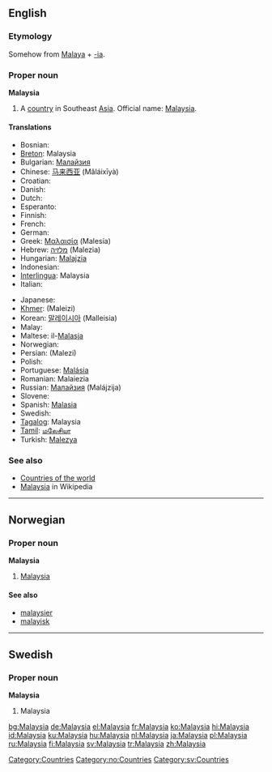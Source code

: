 ==English==

===Etymology===
Somehow from [[Malaya]] + [[-ia]].

===Proper noun===
{{wikipedia}}
'''Malaysia'''

# A [[country]] in Southeast [[Asia]]. Official name: [[w:Malaysia|Malaysia]].

====Translations====
{{trans-top|fixme=Translation table header lacks gloss}}
*Bosnian: {{t-|bs|Malezija|f}}
*[[Breton]]: Malaysia
*Bulgarian: [[Малайзия]]
*Chinese: [[马来西亚]] (Mǎláixīyà)
*Croatian: {{t-|hr|Malezija|f}}
* Danish: {{t-|da|Malaysia}}
* Dutch: {{t+|nl|Maleisië}}
* Esperanto: {{t-|eo|Malajzio|xs=Esperanto}}
* Finnish: {{t+|fi|Malesia}}
* French: {{t+|fr|Malaisie|f}}
* German: {{t+|de|Malaysia}}
*Greek: [[Μαλαισία]] (Malesía) {{f}}
*Hebrew: [[מלזיה]] (Malezia)
*Hungarian: [[Malajzia]]
* Indonesian: {{t+|id|Malaysia|xs=Indonesian}}
*[[Interlingua]]: Malaysia
* Italian: {{t-|it|Malesia}}
{{trans-mid}}
* Japanese: {{t+|ja|マレーシア|tr=Marēshia|sc=Jpan}}
*[[Khmer]]: {{KMchar|[[ម៉ាឡេស៊ី]]}} (Maleizi)
*Korean: [[말레이시아]] (Malleisia)
* Malay: {{t-|ms|Malaysia|xs=Malay}}
*Maltese: il-[[Malasja]]
* Norwegian: {{t-|no|Malaysia}}
*Persian: {{FAchar|[[مالزی]]}} (Malezi)
* Polish: {{t+|pl|Malezja}}
*Portuguese: [[Malásia]]
*Romanian: Malaiezia {{f}}
*Russian: [[Малайзия]] (Malájzija) {{f}}
* Slovene: {{t+|sl|Malezija|f}}
*Spanish: [[Malasia]] {{f}}
* Swedish: {{t+|sv|Malaysia}}
*[[Tagalog]]: Malaysia
*[[Tamil]]: [[மலேசியா]]
*Turkish: [[Malezya]]
{{trans-bottom}}

===See also===
* [[Countries of the world]]
* [[w:Malaysia|Malaysia]] in Wikipedia

[[Category:Countries]]

----

==Norwegian==

===Proper noun===
'''Malaysia'''

# [[#English|Malaysia]]

====See also====
*[[malaysier]]
*[[malayisk]]

[[Category:no:Countries]]

----

==Swedish==

===Proper noun===
'''Malaysia'''

# Malaysia

[[Category:sv:Countries]]

[[bg:Malaysia]]
[[de:Malaysia]]
[[el:Malaysia]]
[[fr:Malaysia]]
[[ko:Malaysia]]
[[hi:Malaysia]]
[[id:Malaysia]]
[[ku:Malaysia]]
[[hu:Malaysia]]
[[nl:Malaysia]]
[[ja:Malaysia]]
[[pl:Malaysia]]
[[ru:Malaysia]]
[[fi:Malaysia]]
[[sv:Malaysia]]
[[tr:Malaysia]]
[[zh:Malaysia]]